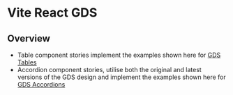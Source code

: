 
<Meta title="Introduction" />

# Vite React GDS

## Overview

- Table component stories implement the examples shown here for [GDS Tables](https://design-system.service.gov.uk/components/table/)
- Accordion component stories, utilise both the original and latest versions of the GDS design and implement the examples shown here for [GDS Accordions](https://design-system.service.gov.uk/components/accordion/)
